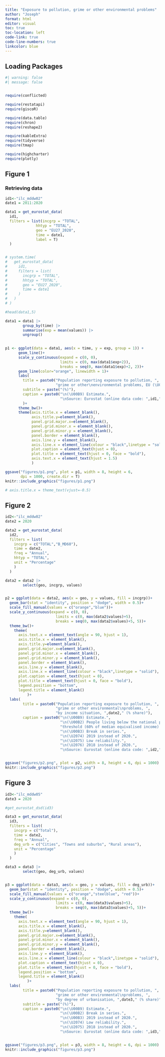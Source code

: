 ```yaml
---
title: "Exposure to pollution, grime or other environmental problems"
author: "Joseph"
format: html
editor: visual
toc: true
toc-location: left
code-link: true
code-line-numbers: true
linkcolor: blue
---
```


## Loading Packages

```r
#| warning: false
#| message: false


require(conflicted)

require(restatapi)
require(giscoR)

require(data.table)
require(chron)
require(reshape2)

require(kableExtra)
require(tidyverse)
require(tmap)

require(highcharter)
require(plotly)
```

## Figure 1

### Retrieving data

```r
id1<-"ilc_mddw02"
date1 = 2011:2020

data1 = get_eurostat_data(
  id1, 
  filters = list(incgrp = "TOTAL",
              hhtyp = "TOTAL",
              geo = "EU27_2020",
              time = date1,
              label = T)
  )


# system.time(
#   get_eurostat_data(
#     id1, 
#     filters = list(
#       incgrp = "TOTAL",
#       hhtyp = "TOTAL",
#       geo = "EU27_2020",
#       time = date1
#     )
#   )
# )

#head(data1,5)
```

```r
data1 = data1 |>
        group_by(time) |>
        summarise(exp = mean(values)) |>
        ungroup()
  

p1 <- ggplot(data = data1, aes(x = time, y = exp, group = 1)) +
      geom_line()+ 
      scale_y_continuous(expand = c(0, 0), 
                         limits = c(0, max(data1$exp+2)),
                         breaks = seq(0, max(data1$exp)+2, 2))+
      geom_line(color="orange", linewidth = 1)+
      labs(
        title = paste0("Population reporting exposure to pollution, ",
                       "grime or other\nenvironmental problems, EU (\U00B9) ",date1[1],"-",date1[length(date1)]),
        subtitle = paste("(%)"),
        caption = paste0("\n(\U00B9) Estimate.",
                         "\nSource: Eurostat (online data code: ",id1,")")
        )+
      theme_bw()+
      theme(axis.title.x = element_blank(),
            axis.title.y=element_blank(),
            panel.grid.major.x=element_blank(),
            panel.grid.minor.x = element_blank(),
            panel.grid.minor.y = element_blank(),
            panel.border = element_blank(),
            axis.line.y = element_blank(),
            axis.line.x = element_line(colour = "black",linetype = "solid"),
            plot.caption = element_text(hjust = 0),
            plot.title = element_text(hjust = 0, face = "bold"),
            axis.text.x = element_text(hjust = 1.5)
            )

ggsave("figures/p1.png", plot = p1, width = 8, height = 6, 
       dpi = 1000, create.dir = T)
knitr::include_graphics("figures/p1.png")

# axis.title.x = theme_text(vjust=-0.5)
```

## Figure 2

```r
id2<-"ilc_mddw02"
date2 = 2020

data2 = get_eurostat_data(
  id2, 
  filters = list(
    incgrp = c("TOTAL","B_MD60"),
    time = date2,
    freq = "Annual",
    hhtyp = "TOTAL",
    unit = "Percentage"
    )
  )
```

```r
data2 = data2 |>
        select(geo, incgrp, values)


p2 = ggplot(data = data2, aes(x = geo, y = values, fill = incgrp))+
  geom_bar(stat = "identity", position = "dodge", width = 0.5)+
  scale_fill_manual(values = c("orange","blue"))+ 
  scale_y_continuous(expand = c(0, 0), 
                       limits = c(0, max(data2$values)+5),
                       breaks = seq(0, max(data2$values)+5, 5))+
  theme_bw()+
    theme(
      axis.text.x = element_text(angle = 90, hjust = 1),
      axis.title.x = element_blank(),
      axis.title.y=element_blank(),
      panel.grid.major.x=element_blank(),
      panel.grid.minor.x = element_blank(),
      panel.grid.minor.y = element_blank(),
      panel.border = element_blank(),
      axis.line.y = element_blank(),
      axis.line.x = element_line(colour = "black",linetype = "solid"),
      plot.caption = element_text(hjust = 0),
      plot.title = element_text(hjust = 0, face = "bold"),
      legend.position = "bottom",
      legend.title = element_blank()
          )+
  labs(
        title = paste0("Population reporting exposure to pollution, ",
                       "grime or other environmental\nproblems, ",
                       "by income situation, ",date2," (% share)"),
        caption = paste0("\n(\U00B9) Estimate.",
                         "\n(\U00B2) People living below the national poverty ",
                         "threshold (60% of median equivalised income).",
                         "\n(\U00B3) Break in series.",
                         "\n(\U2074) 2019 instead of 2020.",
                         "\n(\U2075) Low reliability.",
                         "\n(\U2076) 2018 instead of 2020.",
                         "\nSource: Eurostat (online data code: ",id2,")"))


ggsave("figures/p2.png", plot = p2, width = 8, height = 6, dpi = 1000)
knitr::include_graphics("figures/p2.png")
```

## Figure 3

```r
id3<-"ilc_mddw05"
date3 = 2020

#get_eurostat_dsd(id3)

data3 = get_eurostat_data(
  id3, 
  filters = list(
    incgrp = c("Total"),
    time = date2,
    freq = "Annual",
    deg_urb = c("Cities", "Towns and suburbs", "Rural areas"),
    unit = "Percentage"
    )
  )
```

```r
data3 = data3 |>
        select(geo, deg_urb, values)


p3 = ggplot(data = data3, aes(x = geo, y = values, fill = deg_urb))+
  geom_bar(stat = "identity", position = "dodge", width = 0.5)+
  scale_fill_manual(values = c("orange","steelblue", "red"))+ 
  scale_y_continuous(expand = c(0, 0), 
                       limits = c(0, max(data3$values)+5),
                       breaks = seq(0, max(data3$values)+5, 5))+
  theme_bw()+
    theme(
      axis.text.x = element_text(angle = 90, hjust = 1),
      axis.title.x = element_blank(),
      axis.title.y=element_blank(),
      panel.grid.major.x=element_blank(),
      panel.grid.minor.x = element_blank(),
      panel.grid.minor.y = element_blank(),
      panel.border = element_blank(),
      axis.line.y = element_blank(),
      axis.line.x = element_line(colour = "black",linetype = "solid"),
      plot.caption = element_text(hjust = 0),
      plot.title = element_text(hjust = 0, face = "bold"),
      legend.position = "bottom",
      legend.title = element_blank()
          )+
  labs(
        title = paste0("Population reporting exposure to pollution, ",
                       "grime or other environmental\nproblems, ",
                       "by degree of urbanisation, ",date3," (% share)"),
        subtitle = paste("(%)"),
        caption = paste0("\n(\U00B9) Estimate.",
                         "\n(\U00B2) Break in series.",
                         "\n(\U00B3) 2019 instead of 2020.",
                         "\n(\U2074) Low reliability.",
                         "\n(\U2075) 2018 instead of 2020.",
                         "\nSource: Eurostat (online data code: ",id3,")"))


ggsave("figures/p3.png", plot = p3, width = 8, height = 6, dpi = 1000)
knitr::include_graphics("figures/p3.png")
```
